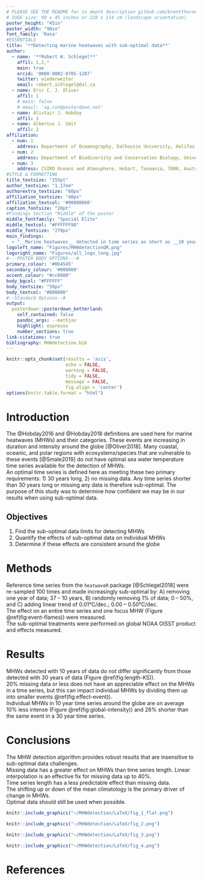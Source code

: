 ```yaml
---
# PLEASE SEE THE README for in depth description github.com/brentthorne/posterdown
# IUGG size: 90 x 45 inches or 228 x 114 cm (landscape orientation)
poster_height: "45in"
poster_width: "90in"
font_family: 'Rasa'
#ESSENTIALS
title: '**Detecting marine heatwaves with sub-optimal data**'
author:
  - name: '**Robert W. Schlegel**'
    affil: 1,2,*
    main: true
    orcid: '0000-0002-0705-1287'
    twitter: wiederweiter 
    email: robert.schlegel@dal.ca
  - name: Eric C. J. Oliver
    affil: 1
    # main: false
    # email: 'ag.con@posterdown.net'
  - name: Alistair J. Hobday
    affil: 3
  - name: Albertus J. Smit
    affil: 2
affiliation:
  - num: 1
    address: Department of Oceanography, Dalhousie University, Halifax, Nova Scotia, Canada
  - num: 2
    address: Department of Biodiversity and Conservation Biology, University of the Western Cape, Bellville, South Africa
  - num: 3
    address: CSIRO Oceans and Atmosphere, Hobart, Tasmania, 7000, Australia
#STYLE & FORMATTING
title_textsize: "155pt"
author_textsize: "1.17em"
authorextra_textsize: "60px"
affiliation_textsize: "40px"
affiliation_textcol: '#00000060'
caption_fontsize: "20pt"
#Findings Section "Middle" of the poster
middle_fontfamily: "Special Elite"
middle_textcol: "#FFFFFF90"
middle_fontsize: "270px"
main_findings:
  - "__Marine heatwaves__ detected in time series as short as __10 years__ and __missing 20% data__ are comparable to those detected in __complete 30 year__ time series"
logoleft_name: "Figures/MHWdetectionQR.png"
logoright_name: "Figures/all_logo_long.jpg"
#---POSTER BODY OPTIONS---#
primary_colour: '#0b4545'
secondary_colour: '#008080' 
accent_colour: "#cc0000"
body_bgcol: "#FFFFFF"
body_textsize: "50px"
body_textcol: "#000000"
#--Standard Options--#
output: 
  posterdown::posterdown_betterland:
    self_contained: false
    pandoc_args: --mathjax
    highlight: espresso
    number_sections: true
link-citations: true
bibliography: MHWdetection.bib
---
```


```r
knitr::opts_chunk$set(results = 'asis',
                      echo = FALSE,
                      warning = FALSE,
                      tidy = FALSE,
                      message = FALSE,
                      fig.align = 'center')
options(knitr.table.format = "html") 
```

# Introduction

The @Hobday2016 and @Hobday2018 definitions are used here for marine heatwaves (MHWs) and their categories. These events are increasing in duration and intensity around the globe [@Oliver2018]. Many coastal, oceanic, and polar regions with ecosystems/species that are vulnerable to these events [@Smale2019] do not have optimal sea water temperature time series available for the detection of MHWs.   
An optimal time series is defined here as meeting these two primary requirements: 1) 30 years long, 2) no missing data. Any time series shorter than 30 years long or missing any data is therefore sub-optimal. The purpose of this study was to determine how confident we may be in our results when using sub-optimal data.
  
## Objectives

1. Find the sub-optimal data limits for detecting MHWs  
2. Quantify the effects of sub-optimal data on individual MHWs  
3. Determine if these effects are consistent around the globe  

# Methods

Reference time series from the `heatwaveR` package [@Schlegel2018] were re-sampled 100 times and made increasingly sub-optimal by: A) removing one year of data; 37 -- 10 years, B) randomly removing 1% of data; 0 -- 50%, and C) adding linear trend of 0.01°C/dec.; 0.00 -- 0.50°C/dec.  
The effect on an entire time series and one focus MHW (Figure \@ref(fig:event-flames)) were measured.  
The sub-optimal treatments were performed on global NOAA OISST product and effects measured.  

# Results

MHWs detected with 10 years of data do not differ significantly from those detected with 30 years of data (Figure \@ref(fig:length-KS)).  
20% missing data or less does not have an appreciable effect on the MHWs in a time series, but this can impact individual MHWs by dividing them up into smaller events \@ref(fig:effect-event)).  
Individual MHWs in 10 year time series around the globe are on average 10% less intense (Figure \@ref(fig:global-intensity)) and 28% shorter than the same event in a 30 year time series.  
<!-- - The shifting up or down of the mean climatology is the primary driver of change in individual events   -->
<!-- - The change in the count of events is caused by missing data   -->

<!-- ```{r, out.width='90%', fig.align='center', fig.cap='Map showing the trends in increasing or decreasing duration of MHWs as a time series is lengthened.'} -->
<!-- knitr::include_graphics("~/MHWdetection/LaTeX/fig_5.png") -->
<!-- ``` -->

# Conclusions

The MHW detection algorithm provides robust results that are insensitive to sub-optimal data challenges.  
Missing data has a greater effect on MHWs than time series length. Linear interpolation is an effective fix for missing data up to 40%.  
Time series length has a less predictable effect than missing data.  
The shifting up or down of the mean climatology is the primary driver of change in MHWs.  
Optimal data should still be used when possible.

```r
knitr::include_graphics("~/MHWdetection/LaTeX/fig_1_flat.png")
```

```r
knitr::include_graphics("~/MHWdetection/LaTeX/fig_2.png")
```

```r
knitr::include_graphics("~/MHWdetection/LaTeX/fig_3.png")
```

```r
knitr::include_graphics("~/MHWdetection/LaTeX/fig_4.png")
```

# References

